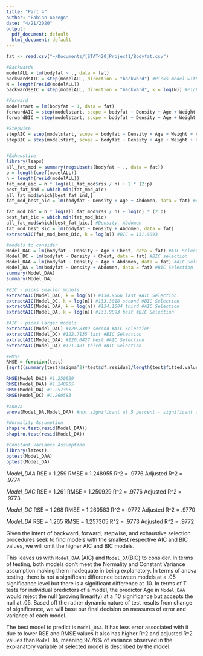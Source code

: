 ```yaml
---
title: "Part 4"
author: "Fabian Abrego"
date: "4/21/2020"
output:
  pdf_document: default
  html_document: default
---
```


```r
fat <- read.csv("~/Documents/[STAT420]Project1/Bodyfat.csv")

#Backwards 
modelALL = lm(bodyfat ~ ., data = fat)
backwardsAIC = step(modelALL, direction = "backward") #Picks model with predictors Density Age and Chest #AIC = 120.84
N = length(resid(modelALL))
backwardsBIC = step(modelALL, direction = "backward", k = log(N)) #Picks Density and Chest #BIC= 133.3

#Forward
modelstart = lm(bodyfat ~ 1, data = fat)
forwardAIC = step(modelstart, scope = bodyfat ~ Density + Age + Weight + Height + Neck + Chest + Abdomen + Hip + Thigh + Knee + Ankle + Biceps + Forearm, direction = "forward") #Chooses model with parameters Density Abdomen and Age #AIC = 120.4
forwardBIC = step(modelstart, scope = bodyfat ~ Density + Age + Weight + Height + Neck + Chest + Abdomen + Hip + Thigh + Knee + Ankle + Biceps + Forearm, direction = "forward", k = log(N)) #Chooses model with parameters Density and Abdomen #BIC = 131.99

#Stepwise 
stepAIC = step(modelstart, scope = bodyfat ~ Density + Age + Weight + Height + Neck + Chest + Abdomen + Hip + Thigh + Knee + Ankle + Biceps + Forearm, direction = "both") #Model includes predictors Density, Age, Abdomen AIC = 120.04
stepBIC = step(modelstart, scope = bodyfat ~ Density + Age + Weight + Height + Neck + Chest + Abdomen + Hip + Thigh + Knee + Ankle + Biceps + Forearm, direction = "both", k = log(N)) #Density and Abdomen BIC = 131.99


#Exhaustive
library(leaps)
all_fat_mod = summary(regsubsets(bodyfat ~ ., data = fat))
p = length(coef(modelALL))
n = length(resid(modelALL))
fat_mod_aic = n * log(all_fat_mod$rss / n) + 2 * (2:p)
best_fat_ind = which.min(fat_mod_aic)
all_fat_mod$which[best_fat_ind,]
fat_mod_best_aic = lm(bodyfat ~ Density + Age + Abdomen, data = fat) #AIC = 120.0427

fat_mod_bic = n * log(all_fat_mod$rss / n) + log(n) * (2:p)
best_fat_bic = which.min(fat_mod_bic)
all_fat_mod$which[best_fat_bic,] #Density, Abdomen 
fat_mod_best_Bic = lm(bodyfat ~ Density + Abdomen, data = fat) 
extractAIC(fat_mod_best_Bic, k = log(n)) #BIC = 131.9893
```


```r
#models to consider
Model_DAC = lm(bodyfat ~ Density + Age + Chest, data = fat) #AIC Selection
Model_DC = lm(bodyfat ~ Density + Chest, data = fat) #BIC selection
Model_DAA = lm(bodyfat ~ Density + Age + Abdomen, data = fat) #AIC Selection
Model_DA = lm(bodyfat ~ Density + Abdomen, data = fat) #BIC Selection
summary(Model_DAA)
summary(Model_DA)
```

```r
#BIC - picks smaller models
extractAIC(Model_DAC, k = log(n)) #134.9566 last #AIC Selection
extractAIC(Model_DC, k = log(n)) #133.3018 second #BIC Selection
extractAIC(Model_DAA, k = log(n)) #134.1604 third #AIC Selection
extractAIC(Model_DA, k = log(n)) #131.9893 best #BIC Selection

#AIC - picks larger models
extractAIC(Model_DAC) #120.8389 second #AIC Selection
extractAIC(Model_DC) #122.7135 last #BIC Selection
extractAIC(Model_DAA) #120.0427 best #AIC Selection
extractAIC(Model_DA) #121.401 third #BIC Selection
```

```r
#RMSE
RMSE = function(test)
{sqrt((summary(test)$sigma^2)*test$df.residual/length(test$fitted.values))}

RMSE(Model_DAC) #1.250929
RMSE(Model_DAA) #1.248955
RMSE(Model_DA) #1.257305
RMSE(Model_DC) #1.260583

#anova 
anova(Model_DA,Model_DAA) #not significant at 5 percent - significant at 7

#Normality Assumption
shapiro.test(resid(Model_DAA))
shapiro.test(resid(Model_DA))

#Constant Variance Assumption
library(lmtest)
bptest(Model_DAA)
bptest(Model_DA)
```

*Model_DAA*
RSE = 1.259
RMSE = 1.248955
R^2 = .9776
Adjusted R^2 = .9774

*Model_DAC*
RSE = 1.261
RMSE = 1.250929
R^2 = .9776
Adjusted R^2 = .9773

*Model_DC*
RSE = 1.268
RMSE = 1.260583
R^2 = .9772
Adjusted R^2 = .9770

*Model_DA*
RSE = 1.265
RMSE = 1.257305
R^2 = .9773
Adjusted R^2 = .9772

Given the intent of backward, forward, stepwise, and exhaustive selection procedures seek to find models with the smallest respective AIC and BIC values, we will omit the higher AIC and BIC models. 

This leaves us with `Model_DAA` (AIC) and `Model_DA`(BIC) to consider. 
In terms of testing, both models don't meet the Normality and Constant Variance assumption making them inadequate in being explanatory. In terms of anova testing, there is not a significant difference between models at a .05 significance level but there is a significant difference at .10. In terms of T tests for individual predictors of a model, the predictor Age in `Model_DAA` would reject the null (proving linearity) at a .10 significance but accepts the null at .05. Based off the rather dynamic nature of test results from change of significance, we will base our final decision on measures of error and variance of each model. 

The best model to predict is `Model_DAA`. It has less error associated with it due to lower RSE and RMSE values It also has higher R^2 and adjusted R^2 values than `Model_DA`, meaning 97.76% of variance observed in the explanatory variable of selected model is described by the model.

